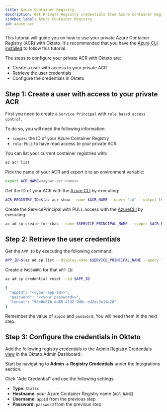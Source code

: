 ```yaml
---
title: Azure Container Registry
description: Get Private Registry credentials from Azure Container Registry 
sidebar_label: Azure Container Registry
id: azure-acr
---
```


This tutorial will guide you on how to use your private Azure Container Registry (ACR) with Okteto.
It's recommended that you have the [Azure CLI installed](https://learn.microsoft.com/en-us/cli/azure/) to follow this tutorial.

The steps to configure your private ACR with Okteto are: 

- Create a user with access to your private ACR
- Retrieve the user credentials
- Configure the credentials in Okteto

## Step 1: Create a user with access to your private ACR

First you need to create a `Service Principal` with `role based access control`.

To do so, you will need the following information: 

- `scopes`: the ID of your Azure Container Registry
- `role`: `PULL` to have read access to your private ACR

You can list your current container registries with:

```bash
az acr list
```

Pick the name of your ACR and export it to an environment variable:

```bash
export ACR_NAME=<<your-acr-name>>
```

Get the ID of your ACR with the [Azure CLI](https://learn.microsoft.com/en-us/cli/azure/acr?view=azure-cli-latest#az-acr-show) by executing:

```bash
ACR_REGISTRY_ID=$(az acr show --name $ACR_NAME --query "id" --output tsv)
```

Create the ServicePrincipal with PULL access with the [AzureCLI](https://learn.microsoft.com/en-us/cli/azure/azure-cli-sp-tutorial-2#create-a-service-principal-containing-a-password) by executing:

```bash
az ad sp create-for-rbac --name $SERVICE_PRINCIPAL_NAME --scopes $ACR_REGISTRY_ID --role acrpull
```

## Step 2: Retrieve the user credentials

Get the `APP ID` by executing the following command:

```bash
APP_ID=$(az ad sp list --display-name $SERVICE_PRINCIPAL_NAME --query "[].appId" --output tsv)
```

Create a `PASSWORD` for that `APP ID`: 

```bash
az ad sp credential reset --id $APP_ID
```

```bash
{
  "appId": "<<your-app-id>>",
  "password": "<<your-password>>",
  "tenant": "98e0e81b-dd65-4132-9d6c-ed2ac3e14e28"
}
```

Remember the value of `appId` and `password`. You will need them in the next step.

## Step 3: Configure the credentials in Okteto

Add the following registry credentials to the [Admin Registry Credentials view](index.mdx#add-registry-credentials) in the Okteto Admin Dashboard:

Start by navigating to **Admin -> Registry Credentials** under the Integrations section.

Click "Add Credential" and use the following settings:
- **Type**: `Static`
- **Hostname**: your Azure Container Registry name (`ACR_NAME`)
- **Username**: `appId` from the previous step
- **Password**: `password` from the previous step
